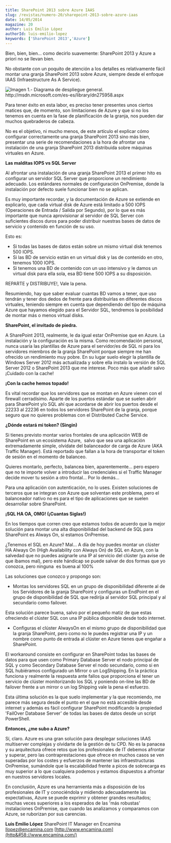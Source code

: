 ```yaml
---
title: SharePoint 2013 sobre Azure IAAS
slug: /revistas/numero-20/sharepoint-2013-sobre-azure-iaas
date: 14/05/2014
magazine: 20
author: Luis Emilio López
authorId: luis-emilio-lopez
keywords: ['SharePoint 2013','Azure']
---
```






​Bien, bien, bien… como decirlo suavemente: SharePoint 2013 y Azure a priori no se llevan bien.

No obstante con un poquito de atención a los detalles es relativamente fácil montar una granja SharePoint 2013 sobre Azure, siempre desde el enfoque IAAS (Infraestructure As A Service).

![Imagen 1.- Diagrama de despliegue general. http&#58;//msdn.microsoft.com/es-es/library/dn275958.aspx](../../../images/numero20/sharepoint-2013-sobre-azure-iaas/imagen1.png)

Para tener éxito en esta labor, es preciso tener presentes unos ciertos matices que, de momento, son limitaciones de Azure y que si no los tenemos en cuenta en la fase de planificación de la granja, nos pueden dar muchos quebraderos de cabeza.

No es el objetivo, ni mucho menos, de este artículo el explicar cómo configurar correctamente una granja SharePoint 2013 sino más bien, presentar una serie de recomendaciones a la hora de afrontar una instalación de una granja SharePoint 2013 distribuida sobre máquinas virtuales en Azure.

**Las malditas IOPS vs SQL Server**

Al afrontar una instalación de una granja SharePoint 2013 el primer hito es configurar un servidor SQL Server que proporcione un rendimiento adecuado. Los estándares normales de configuración OnPremise, donde la instalación por defecto suele funcionar bien no se aplican.

Es muy importante recordar, y la documentación de Azure se extiende en explicarlo, que cada virtual disk de Azure está limitado a 500 IOPS (Operaciones de Entrada / Salida por Segundo), por lo que es más importante que nunca aprovisionar al servidor de SQL Server con suficientes discos duros para poder distribuir nuestras bases de datos de servicio y contenido en función de su uso.

Esto es:

- Si todas las bases de datos están sobre un mismo virtual disk tenemos 500 IOPS.
- Si las BD de servicio están en un virtual disk y las de contenido en otro, tenemos 1000 IOPS.
- Si tenemos una BD de contenido con un uso intensivo y le damos un virtual disk para ella sola, esa BD tiene 500 IOPS a su disposición.


REPARTE y DISTRIBUYE!, Vale la pena.

Resumiendo, hay que saber evaluar cuantas BD vamos a tener, que uso tendrán y tener dos dedos de frente para distribuirlas en diferentes discos virtuales, teniendo siempre en cuenta que dependiendo del tipo de máquina Azure que hayamos elegido para el Servidor SQL, tendremos la posibilidad de montar más o menos virtual disks.

**SharePoint, el invitado de piedra.**

A SharePoint 2013, realmente, le da igual estar OnPremise que en Azure. La instalación y la configuración es la misma. Como recomendación personal, nunca usaría las plantillas de Azure para el servidor/es de SQL ni para los servidores miembros de la granja SharePoint porque siempre me han ofrecido un rendimiento muy pobre. En su lugar suelo elegir la plantilla de Windows Server 2012 más actualizada y sobre ella instalo la versión de SQL Server 2012 o SharePoint 2013 que me interese. Poco más que añadir salvo ¡Cuidado con la cache!

**¡Con la cache hemos topado!**

Es vital recordar que los servidores que se montan en Azure vienen con el firewall cerradísimo. Aparte de los puertos estándar que se suelen abrir para SharePoint y/o SQL ahí que acordarse de abrir los puertos desde el 22233 al 22236 en todos los servidores SharePoint de la granja, porque seguro que no quieres problemas con el Distributed Cache Service.

**¿Dónde estará mi token? (Singin)**

Si tienes previsto montar varios frontales de una aplicación WEB de SharePoint en un ecosistema Azure,  salvo que sea una aplicación extremadamente simple, olvídate del balanceador de carga de Azure (AKA Traffic Manager). Está reportado que fallan a la hora de transportar el token de sesión en el momento de balanceo.

Quieres montarlo, perfecto, balancea bien, aparentemente… pero espero que no te importe volver a introducir las credenciales si el Traffic Manager decide mover tu sesión a otro frontal… Por lo demás…

Para una aplicación con autenticación, no lo uses. Existen soluciones de terceros que se integran con Azure que solventan este problema, pero el balanceador nativo no es para el tipo de aplicaciones que se suelen desarrollar sobre SharePoint.

**¡SQL HA OA, OMG! (¡Cuantas Siglas!)**

En los tiempos que corren creo que estamos todos de acuerdo que la mejor solución para montar una alta disponibilidad del backend de SQL para SharePoint es Always On, si estamos OnPremise.

¿Tenemos el SQL en Azure? Mal… A día de hoy puedes montar un clúster HA Always On (High Availability con Always On) de SQL en Azure, con la salvedad que no puedes asignarle una IP al servicio del clúster (ya avise de que íbamos mal), pero este hándicap se puede salvar de dos formas que yo conozca, pero ninguna  es buena al 100%

Las soluciones que conozco y propongo son:

- Montas los servidores SQL en un grupo de disponibilidad diferente al de los Servidores de la granja SharePoint y configuras un EndPoint en el grupo de disponibilidad de SQL que redirija al servidor SQL principal y al secundario como failover.


Esta solución parece buena, salvo por el pequeño matiz de que estas ofreciendo el clúster SQL con una IP pública disponible desde todo internet.

- Configuras el clúster AlwaysOn en el mismo grupo de disponibilidad que la granja SharePoint, pero como no le puedes registrar una IP y un nombre como punto de entrada al clúster en Azure tienes que engañar a SharePoint.


El workaround consiste en configurar en SharePoint todas las bases de datos para que usen como Primary Database Server el nodo principal de SQL y como Secondary Database Server el nodo secundario, como si en SQL hubiéramos configurado un Mirror o un LogShipping. En la práctica funciona y realmente la respuesta ante fallos que proporciona el tener un servicio de clúster monitorizando los SQL y poniendo on-line las BD de failover frente a un mirror o un log Shipping vale la pena el esfuerzo.

Esta última solución es la que suelo implementar y la que recomiendo, me parece más segura desde el punto en el que no está accesible desde internet y además es fácil configurar SharePoint modificando la propiedad 'FailOver Database Server' de todas las bases de datos desde un script PowerShell.

**Entonces, ¿me subo a Azure?**

Sí, claro. Azure es una gran solución para desplegar soluciones IAAS multiserver complejas y olvidarte de la gestión de tu CPD. No es la panacea y su arquitectura ofrece retos que los profesionales de IT debemos afrontar y superar, pero las contraprestaciones que ofrece en muchos casos se ven superadas por los costes y esfuerzos de mantener las infraestructuras OnPremise, sumándole que la escalabilidad frente a picos de sobrecarga es muy superior a lo que cualquiera podemos y estamos dispuestos a afrontar en nuestros servidores locales.

En conclusión, Azure es una herramienta más a disposición de los profesionales de IT y conociéndola y midiendo adecuadamente las expectativas, Azure se puede exprimir y obtener grandes resultados; muchas veces superiores a los esperados de las 'más robustas' instalaciones OnPremise, que cuando las analizamos y comparamos con Azure, se ruborizan por sus carencias.



**Luis Emilio López**
 SharePoint IT Manager en Encamina
 [llopez@encamina.com](mailto&#58;llopez@encamina.com) 
[http://www.encamina.com](http&#58;//www.encamina.com/)

